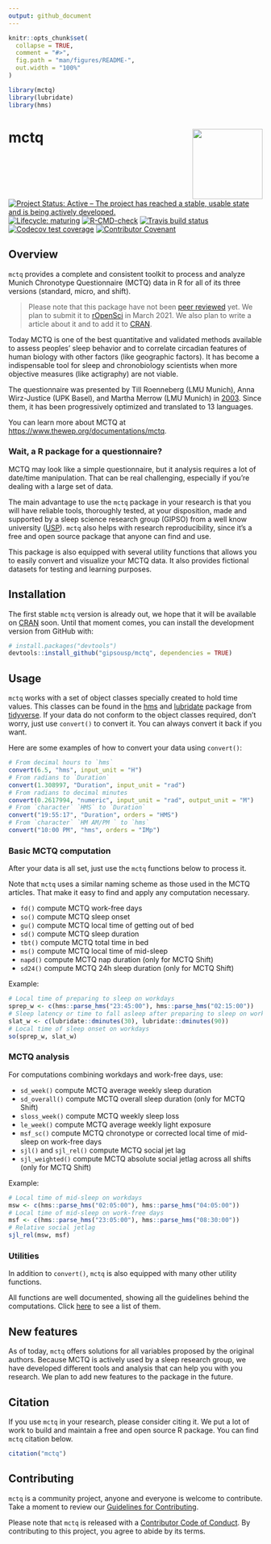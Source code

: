 ```yaml
---
output: github_document
---
```


<!-- README.md is generated from README.Rmd. Please edit that file -->

```r
knitr::opts_chunk$set(
  collapse = TRUE,
  comment = "#>",
  fig.path = "man/figures/README-",
  out.width = "100%"
)

library(mctq)
library(lubridate)
library(hms)
```

# mctq <a href='https://gipsousp.github.io/mctq'><img src='man/figures/logo.png' align="right" height="139" /></a>

<!-- badges: start -->
[![Project Status: Active – The project has reached a stable, usable state and is being actively developed.](https://www.repostatus.org/badges/latest/active.svg)](https://www.repostatus.org/#active)
[![Lifecycle: maturing](https://img.shields.io/badge/lifecycle-maturing-blue.svg)](https://www.tidyverse.org/lifecycle/#maturing)
[![R-CMD-check](https://github.com/gipsousp/mctq/workflows/R-CMD-check/badge.svg)](https://github.com/gipsousp/mctq/actions)
[![Travis build status](https://travis-ci.com/gipsousp/mctq.svg?branch=master)](https://travis-ci.com/gipsousp/mctq)
[![Codecov test coverage](https://codecov.io/gh/gipsousp/mctq/branch/master/graph/badge.svg)](https://codecov.io/gh/gipsousp/mctq?branch=master)
[![Contributor Covenant](https://img.shields.io/badge/Contributor%20Covenant-v2.0%20adopted-ff69b4.svg)](https://gipsousp.github.io/mctq/CODE_OF_CONDUCT.html)
<!-- badges: end -->

## Overview

`mctq` provides a complete and consistent toolkit to process and analyze Munich Chronotype Questionnaire (MCTQ) data in R for all of its three versions (standard, micro, and shift).

> Please note that this package have not been [peer reviewed](https://devguide.ropensci.org/softwarereviewintro.html) yet. We plan to submit it to [rOpenSci](https://ropensci.org/) in March 2021. We also plan to write a article about it and to add it to [CRAN](https://cran.r-project.org/).

Today MCTQ is one of the best quantitative and validated methods available to assess peoples' sleep behavior and to correlate circadian features of human biology with other factors (like geographic factors). It has become a indispensable tool for sleep and chronobiology scientists when more objective measures (like actigraphy) are not viable.

The questionnaire was presented by Till Roenneberg (LMU Munich), Anna Wirz-Justice (UPK Basel), and Martha Merrow (LMU Munich) in [2003](https://doi.org/10.1177/0748730402239679). Since them, it has been progressively optimized and translated to 13 languages.

You can learn more about MCTQ at <https://www.thewep.org/documentations/mctq>.

### Wait, a R package for a questionnaire?

MCTQ may look like a simple questionnaire, but it analysis requires a lot of date/time manipulation. That can be real challenging, especially if you're dealing with a large set of data.

The main advantage to use the `mctq` package in your research is that you will have reliable tools, thoroughly tested, at your disposition, made and supported by a sleep science research group (GIPSO) from a well know university ([USP](https://www5.usp.br/)). `mctq` also helps with research reproducibility, since it's a free and open source package that anyone can find and use.

This package is also equipped with several utility functions that allows you to easily convert and visualize your MCTQ data. It also provides fictional datasets for testing and learning purposes.

## Installation

The first stable `mctq` version is already out, we hope that it will be available on [CRAN](https://cran.r-project.org/) soon. Until that moment comes, you can install the development version from GitHub with:

``` r
# install.packages("devtools")
devtools::install_github("gipsousp/mctq", dependencies = TRUE)
```

## Usage

`mctq` works with a set of object classes specially created to hold time values. This classes can be found in the [hms](https://hms.tidyverse.org/) and [lubridate](https://lubridate.tidyverse.org/) package from [tidyverse](https://www.tidyverse.org/packages/). If your data do not conform to the object classes required, don't worry, just use `convert()` to convert it. You can always convert it back if you want.

Here are some examples of how to convert your data using `convert()`:

```r
# From decimal hours to `hms`
convert(6.5, "hms", input_unit = "H")
# From radians to `Duration`
convert(1.308997, "Duration", input_unit = "rad")
# From radians to decimal minutes
convert(0.2617994, "numeric", input_unit = "rad", output_unit = "M")
# From `character` `HMS` to `Duration`
convert("19:55:17", "Duration", orders = "HMS")
# From `character` `HM AM/PM ` to `hms`
convert("10:00 PM", "hms", orders = "IMp")
```

### Basic MCTQ computation

After your data is all set, just use the `mctq` functions below to process it. 

Note that `mctq` uses a similar naming scheme as those used in the MCTQ articles. That make it easy to find and apply any computation necessary.

* `fd()` compute MCTQ work-free days
* `so()` compute MCTQ sleep onset
* `gu()` compute MCTQ local time of getting out of bed
* `sd()` compute MCTQ sleep duration
* `tbt()` compute MCTQ total time in bed
* `ms()` compute MCTQ local time of mid-sleep
* `napd()` compute MCTQ nap duration (only for MCTQ Shift)
* `sd24()` compute MCTQ 24h sleep duration (only for MCTQ Shift)

Example:

```r
# Local time of preparing to sleep on workdays
sprep_w <- c(hms::parse_hms("23:45:00"), hms::parse_hms("02:15:00"))
# Sleep latency or time to fall asleep after preparing to sleep on workdays
slat_w <- c(lubridate::dminutes(30), lubridate::dminutes(90))
# Local time of sleep onset on workdays
so(sprep_w, slat_w)
```

### MCTQ analysis

For computations combining workdays and work-free days, use:

* `sd_week()` compute MCTQ average weekly sleep duration
* `sd_overall()` compute MCTQ overall sleep duration (only for MCTQ Shift)
* `sloss_week()` compute MCTQ weekly sleep loss
* `le_week()` compute MCTQ average weekly light exposure
* `msf_sc()` compute MCTQ chronotype or corrected local time of mid-sleep on work-free days
* `sjl()` and `sjl_rel()` compute MCTQ social jet lag
* `sjl_weighted()` compute MCTQ absolute social jetlag across all shifts (only for MCTQ Shift)

Example:

```r
# Local time of mid-sleep on workdays
msw <- c(hms::parse_hms("02:05:00"), hms::parse_hms("04:05:00"))
# Local time of mid-sleep on work-free days
msf <- c(hms::parse_hms("23:05:00"), hms::parse_hms("08:30:00"))
# Relative social jetlag
sjl_rel(msw, msf)
```

### Utilities

In addition to `convert()`, `mctq` is also equipped with many other utility functions. 

All functions are well documented, showing all the guidelines behind the computations. Click [here](https://gipsousp.github.io/mctq/reference/index.html) to see a list of them.

## New features

As of today, `mctq` offers solutions for all variables proposed by the original authors. Because MCTQ is actively used by a sleep research group, we have developed different tools and analysis that can help you with you research. We plan to add new features to the package in the future.

## Citation

If you use `mctq` in your research, please consider citing it. We put a lot of work to build and maintain a free and open source R package. You can find `mctq` citation below.

```r
citation("mctq")
```

## Contributing

`mctq` is a community project, anyone and everyone is welcome to contribute. Take a moment to review our [Guidelines for Contributing](https://gipsousp.github.io/mctq/CONTRIBUTING.html).

Please note that `mctq` is released with a [Contributor Code of
Conduct](https://gipsousp.github.io/mctq/CODE_OF_CONDUCT.html). By contributing
to this project, you agree to abide by its terms.
